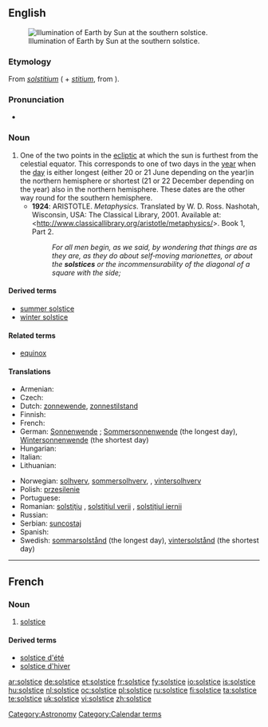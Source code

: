 {{wikipedia}}
==English==
[[File:Earth-lighting-winter-solstice EN.png|thumb|Illumination of Earth by Sun at the southern solstice.]]

===Etymology===
From {{etyl|la}} ''[[solstitium]]'' ({{term|sol||sun}} + ''[[stitium]]'', from {{term|sistere||to stand still}}).

===Pronunciation===
* {{IPA|/'sɒl.stɪs/}}

===Noun===
{{en-noun}}
# One of the two points in the [[ecliptic]] at which the sun is furthest from the celestial equator. This corresponds to one of two days in the [[year]] when the [[day]] is either longest (either 20 or 21 June depending on the year)in the northern hemisphere or shortest (21 or 22 December depending on the year) also in the northern hemisphere. These dates are the other way round for the southern hemisphere.
#* '''1924''': ARISTOTLE.  ''Metaphysics''.  Translated by W. D. Ross.  Nashotah, Wisconsin, USA: The Classical Library, 2001.  Available at: <http://www.classicallibrary.org/aristotle/metaphysics/>.  Book 1, Part 2.
#*: ''For all men begin, as we said, by wondering that things are as they are, as they do about self‐moving marionettes, or about the '''solstices''' or the incommensurability of the diagonal of a square with the side;''

====Derived terms====
* [[summer solstice]]
* [[winter solstice]]

====Related terms====
* [[equinox]]

====Translations====
{{trans-top|point where the earth stands at the extreme of its ellipsis around the sun}}
* Armenian: {{t-|hy|արևադարձ|tr=arevadardz}}
* Czech: {{t+|cs|slunovrat|m}}
* Dutch: [[zonnewende]], [[zonnestilstand]]
* Finnish: {{t-|fi|päivänseisaus}}
* French: {{t+|fr|solstice|m}}
* German: [[Sonnenwende]] {{f}}; [[Sommersonnenwende]] {{f}} (the longest day), [[Wintersonnenwende]] {{f}} (the shortest day)
* Hungarian: {{t+|hu|napforduló}}
* Italian: {{t+|it|solstizio|m}}
* Lithuanian: {{t-|lt|saulėgrįža|f|xs=Lithuanian}}
{{trans-mid}}
* Norwegian: [[solhverv]], [[sommersolhverv]], , [[vintersolhverv]]
* Polish: [[przesilenie]] {{n}}
* Portuguese: {{t-|pt|solstício|m}}
* Romanian: [[solstiţiu]] {{n}}, [[solstiţiul verii]] {{n}}, [[solstiţiul iernii]] {{n}}
* Russian: {{t+|ru|солнцестояние|n|tr=solncestojánie}}
* Serbian: [[suncostaj]] {{m}}
* Spanish: {{t|es|solsticio|m}}
* Swedish: [[sommarsolstånd]] (the longest day), [[vintersolstånd]] (the shortest day)
{{trans-bottom}}

[[Category:Astronomy]]
[[Category:Calendar terms]]

----

==French==
{{wikipedia|lang=fr}}

===Noun===
{{fr-noun|m}}

# {{astronomy|lang=fr}} [[solstice#French|solstice]]

====Derived terms====
*[[solstice d'été]]
*[[solstice d'hiver]]

[[ar:solstice]]
[[de:solstice]]
[[et:solstice]]
[[fr:solstice]]
[[fy:solstice]]
[[io:solstice]]
[[is:solstice]]
[[hu:solstice]]
[[nl:solstice]]
[[oc:solstice]]
[[pl:solstice]]
[[ru:solstice]]
[[fi:solstice]]
[[ta:solstice]]
[[te:solstice]]
[[uk:solstice]]
[[vi:solstice]]
[[zh:solstice]]